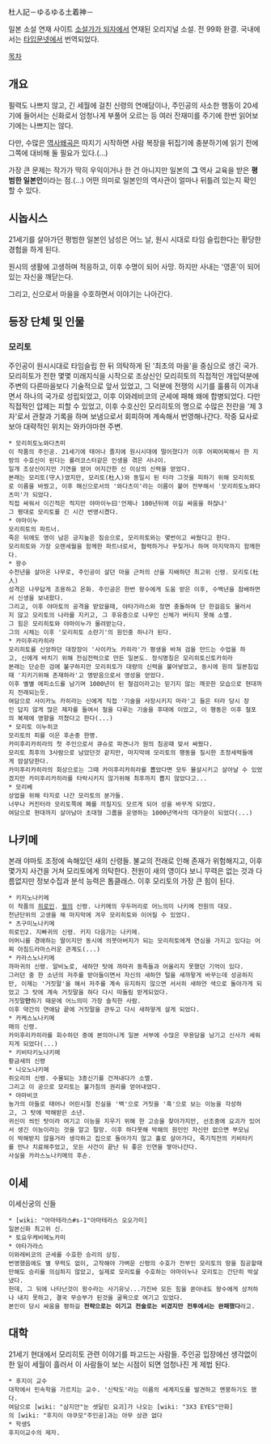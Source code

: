 杜人記－ゆるゆる土着神－

일본 소설 연재 사이트 [[소설가가 되자]]에서 연재된 오리지널 소설. 전 99화 완결. 국내에서는 [[타입문넷]]에서 번역되었다.

[[목차]]

== 개요 ==
필력도 나쁘지 않고, 긴 세월에 걸친 신령의 연애담이나, 주인공의 사소한 행동이 20세기에 들어서는 신화로서 엄청나게 부풀어 오르는 등 여러 잔재미를 주기에 한번 읽어보기에는 나쁘지는 않다.

다만, 수많은 [[역사왜곡]]은 따지기 시작하면 사람 복장을 뒤집기에 충분하기에 읽기 전에 그쪽에 대비해 둘 필요가 있다.(...) 

가장 큰 문제는 작가가 딱히 우익이거나 한 건 아니지만 일본의 '''그''' 역사 교육을 받은 '''평범한 일본인'''이라는 점.(...) 어떤 의미로 일본인의 역사관이 얼마나 뒤틀려 있는지 확인 할 수 있다.

== 시놉시스 ==
21세기를 살아가던 평범한 일본인 남성은 어느 날, 원시 시대로 타임 슬립한다는 황당한 경험을 하게 된다.

원시의 생활에 고생하며 적응하고, 이후 수명이 되어 사망. 하지만 사내는 '영혼'이 되어있는 자신을 깨닫는다.

그리고, 신으로서 마을을 수호하면서 이야기는 나아간다.

== 등장 단체 및 인물 ==
=== 모리토 ===
주인공이 원시시대로 타임슬립 한 뒤 의탁하게 된 '최초의 마을'을 중심으로 생긴 국가.
모리히토가 전한 몇몇 미래지식을 시작으로 조상신인 모리히토의 직접적인 개입덕분에 주변의 다른마을보다 기술적으로 앞서 있었고, 그 덕분에 전쟁의 시기를 훌륭히 이겨내면서 하나의 국가로 성립되었고, 이후 이와레비코의 군세에 패해 왜에 합병되었다.
다만 직접적인 압제는 피할 수 있었고, 이후 수호신인 모리히토의 명으로 수많은 전란을 '제 3자'로서 관찰과 기록을 하며 보냄으로서 회피하며 계속해서 번영해나간다.
작중 묘사로 보아 대략적인 위치는 와카야마현 주변.
 * 모리히토노와다츠미
 이 작품의 주인공. 21세기에 태어나 졸지에 원시시대에 떨어졌다가 이후 어찌어찌해서 한 지방의 수호신이 된다는 롤러코스터같은 인생을 겪은 사나이.
 일개 조상신이지만 기연을 얻어 어지간한 신 이상의 신력을 얻었다.
 본래는 모리토(守人)였지만, 모리토(杜人)와 동일시 된 터라 그것을 피하기 위해 모리히토로 이름을 바꿨고, 이후 해신으로서의 '와다츠미'라는 이름이 붙어 전부해서 '모리히토노와다츠미'가 되었다.
 직접 싸워서 이긴적은 적지만 야마이누曰'언제나 100년뒤에 이길 싸움을 하잖나'
 그 평대로 모리토를 긴 시간 번영시켰다.
 * 야마이누
 모리히토의 파트너.
 죽은 뒤에도 영이 남은 긍지높은 짐승으로, 모리히토와는 몇번이고 싸웠다고 한다.
 모리히토와 가장 오랜세월을 함께한 파트너로서, 협력하거나 꾸짖거나 하며 마지막까지 함께한다.
 * 왕수
 수천년을 살아온 나무로, 주인공이 살던 마을 근처의 산을 지배하던 최고위 신령. 모리토(杜人)
 성격은 나무답게 조용하고 온화. 주인공은 한번 왕수에게 도움 받은 이후, 수백년을 참배하면서 신생을 보내왔다.
 그리고, 이후 야마토의 공격을 받았을때, 야타가라스와 정면 충돌하여 단 한걸음도 물러서지 않고 모리토의 나라를 지키고, 그 후유증으로 나무인 신체가 버티지 못해 소멸.
 그 힘은 모리히토와 야마이누가 물려받는다.
 그의 시체는 이후 '모리히토 소란기'의 원인중 하나가 된다.
 * 카미후리카히라
 모리히토를 신앙하던 대장장이 '사이카노 카히라'가 평생을 바쳐 검을 만드는 수업을 하고, 신에게 바치기 위해 전심전력으로 만든 일본도. 정식명칭은 모리히토신토카히라
 본래는 단순한 검에 불구하지만 모리히토가 대량의 신력을 불어넣었고, 동시에 원의 일본침입때 '지키기위해 존재하라'고 명받음으로서 영성을 얻었다.
 이후 별별 에피소드를 남기며 1000년이 된 철검이라고는 믿기지 않는 깨끗한 모습으로 현대까지 전래되는듯.
 여담으로 사이카노 카히라는 신에게 직접 '기술을 사장시키지 마라'고 들은 터라 당시 장인 답지 않게 많은 제자를 들여서 철을 다루는 기술을 후대에 이었고, 이 행동은 이후 철포의 복제에 영향을 끼쳤다고 한다(...)
 * 모리토 이누히코
 모리토의 피를 이은 후손중 한명.
 카미후리카히라의 첫 주인으로서 큐슈로 파견나가 원의 침공때 맞서 싸웠다.
 모리토 최후의 3사람으로 남았던것 같지만, 마지막에 모리토의 행동을 질시한 조정세력들에게 암살당한다.
 카미후리카히라의 회상으로는 그때 카미후리카히라를 뽑았다면 모두 몰살시키고 살아날 수 있었겠지만 카미후리카히라를 타락시키지 않기위해 최후까지 뽑지 않았다고...
 * 모리베
 상업을 위해 타지로 나간 모리토의 분가들.
 너무나 커진터라 모리토쪽에 폐를 끼칠지도 모르게 되어 성을 바꾸게 되었다.
 여담으로 현대까지 살아남아 초대형 그룹을 운영하는 1000년역사의 대가문이 되었다(...)

== 나키메 ==
본래 야마토 조정에 속해있던 새의 신령들.
불교의 전래로 인해 존재가 위험해지고, 이후 몇가지 사건을 거쳐 모리토에게 의탁한다.
전원이 새의 영이다 보니 무력은 없는 것과 다름없지만 정보수집과 분석 능력은 톱클래스.
이후 모리토의 가장 큰 힘이 된다.
 * 키지노나키메
 이 작품의 [[히로인]]. [[꿩]]의 신령. 나키메의 우두머리로 어느의미 나키메 전원의 대모.
 천년단위의 고생을 해 마지막에 겨우 모리히토와 이어질 수 있었다.
 * 츠구미노나키메
 히로인2. 지빠귀의 신령. 키지 다음가는 나키메.
 어머니를 경애하는 딸이지만 동시에 의붓아버지가 되는 모리히토에게 연심을 가지고 있다는 어찌 아침드라마스러운 관계도(...)
 * 카라스노나키메
 까마귀의 신령. 알비노로, 새하얀 탓에 까마귀 동족들과 어울리지 못했던 기억이 있다.
 그러던 중 한 소년의 저주를 받아들이면서 자신의 새하얀 털을 새까맣게 바꾸는데 성공하지만, 이제는 '거짓말'을 해서 저주를 계속 유지하지 않으면 서서히 새하얀 색으로 돌아가게 되었고 그 탓에 계속 거짓말을 하다 다시 따돌림 받게되었다.
 거짓말'''만'''하기 때문에 어느의미 가장 솔직한 사람.
 이후 약간의 연애담 끝에 거짓말을 관두고 다시 새하얗게 살게 되었다.
 * 카케스노나키메
 매의 신령.
 카미후리카히라를 회수하던 중에 본의아니게 일본 서부에 수많은 무용담을 남기고 신사가 세워지게 되었다(...)
 * 키비타키노나키메
 황금새의 신령
 * 니오노나키메
 쥐오리의 신령. 수몰되는 3종신기를 건져내다가 소멸.
 그리고 이 공으로 모리토는 불가침의 권리를 얻어내었다.
 * 야마비코
 농가의 아들로 태어나 어린시절 진실을 '백'으로 거짓을 '흑'으로 보는 이능을 각성하고, 그 탓에 박해받은 소년.
 귀신이 씌인 탓이라 여기고 이능을 지우기 위해 한 고승을 찾아가지만, 선조중에 요괴가 있어서 생긴 이능이라는 것을 알고 절망. 이후 하다못해 박해의 원인인 자신만 없으면 부모님이 박해받지 않을거라 생각하고 집으로 돌아가지 않고 홀로 살아가다, 죽기직전의 키비타키를 만나 치료해주었고, 모든 사건이 끝난 뒤 좋은 인연을 쌓아나간다.
 사실을 카라스노나키메의 후손.

== 이세 ==
이세신궁의 신들

 * [wiki: "아마테라스#s-1"아마테라스 오오가미]
 일본신화 최고위 신.
 * 토요우케비메노카미
 * 야타가라스
 이와레비코의 군세를 수호한 승리의 상징.
 번영했음에도 별 무력도 없이, 고작해야 가벼운 신령의 수호가 전부인 모리토의 땅을 침공할때만해도 승리를 의심하지 않았고, 실제로 모리토를 수호하는 야마이누나 모리토는 간단히 박살냈다.
 헌데, 그 뒤에 나타난것이 왕수라는 사기유닛...가진바 모든 힘을 쏟아내도 왕수에게 상처하나 내지 못하고, 결국 무승부가 된것을 굴욕으로 여기고 있었다.
 본인이 당시 싸움을 평하길 '''전략으로는 이기고 전술로는 비겼지만 전투에서는 완패했다'''라고.

== 대학 ==
21세기 현대에서 모리히토 관련 이야기를 파고드는 사람들.
주인공 입장에선 생각없이 한 일이 세월이 흘러서 이 사람들이 보는 시점이 되면 엄청나진 게 제법 된다.
 * 후지이 교수
 대학에서 민속학을 가르치는 교수. '신탁도'라는 이름의 세계지도를 발견하고 멘붕하기도 했다.
 여담으로 [wiki: "삼지안"눈 셋달린 요괴]가 나오는 [wiki: "3X3 EYES"만화]의 [wiki: "후지이 야쿠모"주인공]과는 아무 상관 없다
 * 학생S
 후지이교수의 제자.
